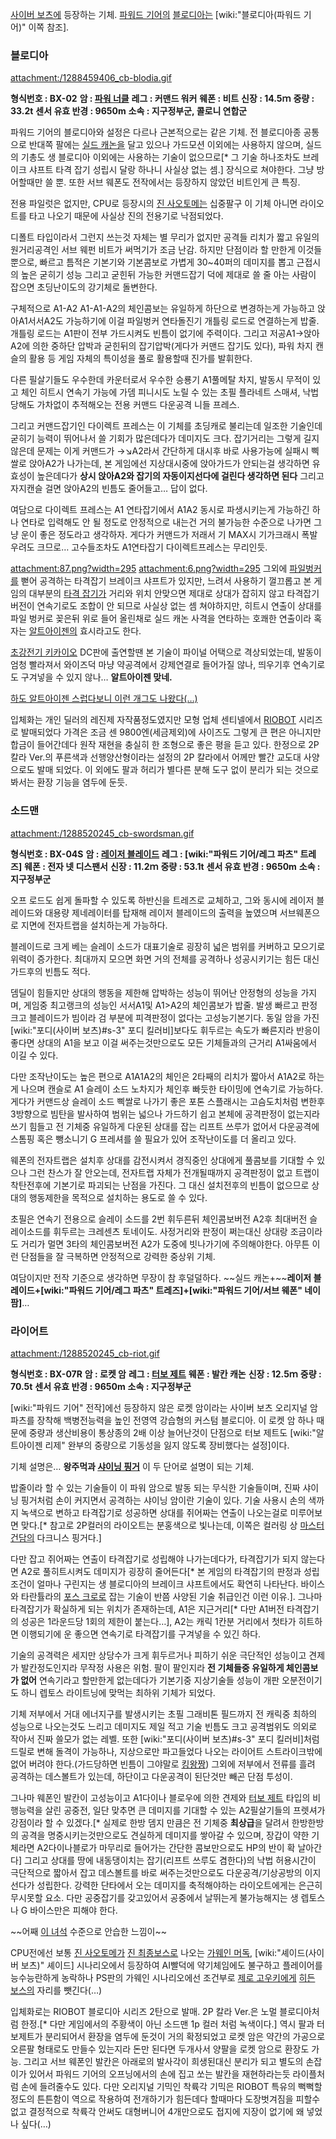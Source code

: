 [[사이버 보츠]]에 등장하는 기체. [[파워드 기어]]의 [[블로디아]]는 [wiki:"블로디아(파워드 기어)" 이쪽 참조].

=== 블로디아 ===
attachment:/1288459406_cb-blodia.gif

'''형식번호 : BX-02''' 
'''암 : [[파워 너클]]''' 
'''레그 : 커맨드 워커''' 
'''웨폰 : 비트''' 
'''신장 : 14.5ｍ''' 
'''중량 : 33.2t''' 
'''센서 유효 반경 : 9650m''' 
'''소속 : 지구정부군, 콜로니 연합군'''

파워드 기어의 블로디아와 설정은 다르나 근본적으로는 같은 기체. 전 블로디아종 공통으로 반대쪽 팔에는 [[실드 캐논]]을 달고 있으나 가드모션 이외에는 사용하지 않으며, 실드의 기총도 생 블로디아 이외에는 사용하는 기술이 없으므로[* 그 기술 하나조차도 브레이크 샤프트 타격 잡기 성립시 달랑 하나니 사실상 없는 셈.] 장식으로 쳐야한다. 그냥 방어할때만 쓸 뿐. 또한 서브 웨폰도 전작에서는 등장하지 않았던 비트인게 큰 특징.

전용 파일럿은 없지만, CPU로 등장시의 [[진 사오토메]]는 십중팔구 이 기체 아니면 라이오트를 타고 나오기 때문에 사실상 진의 전용기로 낙점되었다.

디폴트 타입이라서 그런지 쓰는것 자체는 별 무리가 없지만 공격들 리치가 짧고 유일의 원거리공격인 서브 웨펀 비트가 써먹기가 조금 난감. 하지만 단점이라 할 만한게 이것들 뿐으로, 빠르고 틈적은 기본기와 기본콤보로 가볍게 30~40퍼의 데미지를 뽑고 근접시의 높은 굳히기 성능 그리고 굳힌뒤 가능한 커맨드잡기 덕에 제대로 쓸 줄 아는 사람이 잡으면 초딩난이도의 강기체로 돌변한다.

구체적으로 A1-A2 A1-A1-A2의 체인콤보는 유일하게 하단으로 변경하는게 가능하고 앉아A1서서A2도 가능하기에 이걸 파일벙커 연타돌진기 개틀링 로드로 연결하는게 밥줄. 개틀링 로드는 A1판이 전부 가드시켜도 빈틈이 없기에 주력이다. 그리고 저공A1->앉아A2에 의한 중하단 압박과 굳힌뒤의 잡기압박(게다가 커맨드 잡기도 있다), 파워 차지 캔슬의 활용 등 게임 자체의 특이성을 풀로 활용할때 진가를 발휘한다.

다른 필살기들도 우수한데 카운터로서 우수한 승룡기 A1풀메탈 차지, 발동시 무적이 있고 체인 히트시 연속기 가능에 가뎀 피니시도 노릴 수 있는 초필 플라네트 스매셔, 낙법당해도 가차없이 추적해오는 전용 커맨드 다운공격 니들 프레스. 

그리고 커맨드잡기인 다이렉트 프레스는 이 기체를 초딩캐로 불리는데 일조한 기술인데 굳히기 능력이 뛰어나서 쓸 기회가 많은데다가 데미지도 크다. 잡기거리는 그렇게 길지 않은데 문제는 이게 커맨드가 →↘A2라서 간단하게 대시후 바로 사용가능에 실패시 삑쌀로 앉아A2가 나가는데, 본 게임에선 지상대시중에 앉아가드가 안되는걸 생각하면 유효성이 높은데다가 '''상시 앉아A2와 잡기의 자동이지선다에 걸린다 생각하면 된다''' 그리고 자지캔슬 걸면 앉아A2의 빈틈도 줄어들고… 답이 없다.

여담으로 다이렉트 프레스는 A1 연타잡기에서 A1A2 동시로 파생시키는게 가능하긴 하나 연타로 입력해도 안 될 정도로 안정적으로 내는건 거의 불가능한 수준으로 나가면 그냥 운이 좋은 정도라고 생각하자. 게다가 커맨드가 저래서 기 MAX시 기가크래시 폭발 우려도 크므로… 고수들조차도 A1연타잡기 다이렉트프레스는 무리인듯.

attachment:87.png?width=295 attachment:6.png?width=295
그외에 [[파일벙커]]를 뻗어 공격하는 타격잡기 브레이크 샤프트가 있지만, 느려서 사용하기 껄끄롭고 본 게임의 대부분의 [[타격 잡기]]가 거리와 위치 안맞으면 제대로 상대가 잡히지 않고 타격잡기버전이 연속기로도 조합이 안 되므로 사실상 없는 셈 쳐야하지만, 히트시 연출이 상대를 파일 벙커로 꽂은뒤 위로 들어 올린채로 실드 캐논 사격을 연타하는 호쾌한 연출이라 혹자는 [[알트아이젠]]의 효시라고도 한다.

[[초강전기 키카이오]] DC판에 출연할땐 본 기술이 파이널 어택으로 격상되었는데, 발동이 엄청 빨라져서 와이즈덕 마냥 약공격에서 강제연결로 들어가질 않나, 띄우기후 연속기로도 구겨넣을 수 있지 않나… '''알트아이젠 맞네.'''

[http://jyazu.egloos.com/1295008 하도 알트아이젠 스럽다보니 이런 개그도 나왔다(…)]

입체화는 개인 딜러의 레진제 자작품정도였지만 모형 업체 센티넬에서 [[RIOBOT]] 시리즈로 발매되었다 가격은 조금 센 9800엔(세금제외)에 사이즈도 그렇게 큰 편은 아니지만 합금이 들어간데다 원작 재현을 충실히 한 조형으로 좋은 평을 듣고 있다. 한정으로 2P 칼라 Ver.의 푸른색과 선행양산형이라는 설정의 2P 칼라에서 어께만 빨간 교도대 사양으로도 발매 되었다. 이 외에도 팔과 허리가 별다른 분해 도구 없이 분리가 되는 것으로 봐서는 환장 기능을 염두에 둔듯. 

=== 소드맨 ===
attachment:/1288520245_cb-swordsman.gif

'''형식번호 : BX-04S''' 
'''암 : [[레이저 블레이드]]'''
'''레그 : [wiki:"파워드 기어/레그 파츠" 트레즈]''' 
'''웨폰 : 전자 넷 디스팬서''' 
'''신장 : 11.2ｍ''' 
'''중량 : 53.1t''' 
'''센서 유효 반경 : 9650m '''
'''소속 : 지구정부군'''

오프 로드도 쉽게 돌파할 수 있도록 하반신을 트레즈로 교체하고, 그와 동시에 레이저 블레이드와 대용량 제네레이터를 탑재해 레이저 블레이드의 출력을 높였으며 서브웨폰으로 지면에 전자트랩을 설치하는게 가능하다. 

블레이드로 크게 베는 슬레이 소드가 대표기술로 굉장히 넓은 범위를 커버하고 모으기로 위력이 증가한다. 최대까지 모으면 화면 거의 전체를 공격하나 성공시키기는 힘든 대신 가드후의 빈틈도 적다.

뎀딜이 힘들지만 상대의 행동을 제한해 압박하는 성능이 뛰어난 안정형의 성능을 가지며, 게임중 최고랭크의 성능인 서서A1및 A1>A2의 체인콤보가 밥줄. 발생 빠르고 판정 크고 블레이드가 빔이라 검 부분에 피격판정이 없다는 고성능기본기다. 동일 암을 가진 [wiki:"포디(사이버 보츠)#s-3" 포디 킬러비]보다도 휘두르는 속도가 빠른지라 반응이 좋다면 상대의 A1을 보고 이걸 써주는것만으로도 모든 기체들과의 근거리 A1싸움에서 이길 수 있다.

다만 조작난이도는 높은 편으로 A1A1A2의 체인은 2타째의 리치가 짧아서 A1A2로 하는게 나으며 캔슬로 A1 슬레이 소드 노차지가 체인후 빠듯한 타이밍에 연속기로 가능하다. 게다가 커맨드상 슬레이 소드 삑쌀로 나가기 좋은 포톤 스플래시는 고슴도치처럼 변한후 3방향으로 빔탄을 발사하여 범위는 넓으나 가드하기 쉽고 본체에 공격판정이 없는지라 쓰기 힘들고 전 기체중 유일하게 다운된 상대를 잡는 리프트 쓰루가 없어서 다운공격에 스톰핑 혹은 뺑소니기 G 프레셔를 쓸 필요가 있어 조작난이도를 더 올리고 있다.

웨폰의 전자트랩은 설치후 상대를 감전시켜서 경직중인 상대에게 풀콤보를 기대할 수 있으나 그런 찬스가 잘 안오는데, 전자트랩 자체가 전개될때까지 공격판정이 없고 트랩이 착탄전후에 기본기로 파괴되는 난점을 가진다. 그 대신 설치전후의 빈틈이 없으므로 상대의 행동제한을 목적으로 설치하는 용도로 쓸 수 있다.

초필은 연속기 전용으로 슬레이 소드를 2번 휘두른뒤 체인콤보버전 A2후 최대버전 슬레이소드를 휘두르는 크레센츠 토네이도. 사정거리와 판정이 쩌는대신 상대랑 조금이라도 거리가 멀면 3타의 체인콤보버전 A2가 도중에 빗나가기에 주의해야한다. 아무튼 이런 단점들을 잘 극복하면 안정적으로 강력한 중상위 기체.

여담이지만 전작 기준으로 생각하면 무장이 참 후덜덜하다. ~~실드 캐논+~~'''레이저 블레이드+[wiki:"파워드 기어/레그 파츠" 트레즈]+[wiki:"파워드 기어/서브 웨폰" 네이팜]'''…

=== 라이어트 ===
attachment:/1288520245_cb-riot.gif

'''형식번호 : BX-07R''' 
'''암 : 로켓 암''' 
'''레그 : [[터보 제트]]''' 
'''웨폰 : 발칸 캐논''' 
'''신장 : 12.5ｍ''' 
'''중량 : 70.5t''' 
'''센서 유효 반경 : 9650m''' 
'''소속 : 지구정부군'''

[wiki:"파워드 기어" 전작]에선 등장하지 않은 로켓 암이라는 사이버 보츠 오리지널 암 파츠를 장착해 백병전능력을 높인 전영역 강습형의 커스텀 블로디아. 이 로켓 암 하나 때문에 중량과 생산비용이 통상종의 2배 이상 늘어난것이 단점으로 터보 제트도 [wiki:"알트아이젠 리제" 완부의 중량으로 기동성을 잃지 않도록 장비했다는 설정]이다.

기체 설명은… '''왕주먹과 [[샤이닝 핑거]]''' 이 두 단어로 설명이 되는 기체.

밥줄이라 할 수 있는 기술들이 이 파워 암으로 발동 되는 무식한 기술들이며, 진짜 샤이닝 핑거처럼 손이 커지면서 공격하는 샤이닝 암이란 기술이 있다. 기술 사용시 손의 색까지 녹색으로 변하고 타격잡기로 성공하면 상대를 쥐어짜는 연출이 나오는걸로 미루어보면 맞다.[* 참고로 2P컬러의 라이오트는 분홍색으로 빛나는데, 이쪽은 컬러링 상 [[마스터 건담]]의 다크니스 핑거다.] 

다만 잡고 쥐어짜는 연출이 타격잡기로 성립해야 나가는데다가, 타격잡기가 되지 않는다면 A2로 풀히트시켜도 데미지가 굉장히 줄어든다[* 본 게임의 타격잡기의 판정과 성립조건이 얼마나 구린지는 생 블로디아의 브레이크 샤프트에서도 확연히 나타난다. 바이스와 타란튤라의 [[포스 크로]]로 잡는 기술이 반쯤 사양된 기술 취급인건 이런 이유.]. 그나마 타격잡기가 확실하게 되는 위치가 존재하는데, A1은 지근거리[* 다만 A1버전 타격잡기의 성공은 1라운드당 1회의 제한이 붙는다…], A2는 캐릭 1칸분 거리에서 첫타가 히트하면 이행되기에 운 좋으면 연속기로 타격잡기를 구겨넣을 수 있긴 하다.

기술의 공격력은 세지만 상당수가 크게 휘두르거나 피하기 쉬운 극단적인 성능이고 견제가 발칸정도인지라 무작정 사용은 위험. 팔이 팔인지라 '''전 기체들중 유일하게 체인콤보가 없어''' 연속기라고 할만한게 없는데다가 기본기중 지상기술들 성능이 개판 오분전이기도 하니 렙토스 라이트닝에 맞먹는 최하위 기체가 되었다.

기체 저부에서 거대 에너지구를 발생시키는 초필 그래비톤 필드까지 전 캐릭중 최하의 성능으로 나오는것도 느리고 데미지도 제일 적고 기술 빈틈도 크고 공격범위도 의외로 작아서 진짜 쓸모가 없는 레벨. 또한 [wiki:"포디(사이버 보츠)#s-3" 포디 킬러비]처럼 드릴로 변해 돌격이 가능하나, 지상으로만 파고들었다 나오는 라이어트 스트라이크밖에 없어 버려야 한다.(가드당하면 빈틈이 그야말로 [[킹왕짱]]) 그외에 저부에서 전류를 흘려 공격하는 데스볼트가 있는데, 하단이고 다운공격이 된단것만 빼곤 단점 투성이.

그나마 웨폰인 발칸이 고성능이고 A1다이나 블로우에 의한 견제와 [[터보 제트]] 타입의 비행능력을 살린 공중전, 일단 맞추면 큰 데미지를 기대할 수 있는 A2필살기들의 프렛셔가 강점이라 할 수 있겠다.[* 실제로 한방 뎀지 만큼은 전 기체중 '''최상급'''을 달려서 한방한방의 공격을 명중시키는것만으로도 견실하게 데미지를 쌓아갈 수 있으며, 장갑이 약한 기체라면 A2다이나블로가 마무리로 들어가는 간단한 콤보만으로도 HP의 반이 확 날아간다] 그리고 상대를 땅에 내동댕이치는 잡기(리프트 쓰루도 겸한다)의 낙법 허용시간이 극단적으로 짧아서 잡고 데스볼트를 바로 써주는것만으로도 다운공격/기상공방의 이지선다가 성립한다. 강력한 단타에서 오는 데미지를 축적해야하는 라이오트에게는 은근히 무시못할 요소. 다만 공중잡기를 갖고있어서 공중에서 날뛰는게 불가능해지는 생 렙토스나 G 바이스만은 피해야 한다.

~~어째 [[라이오트|이 녀석]] 수준으로 안습한 느낌이~~

CPU전에선 보통 [[진 사오토메]]가 [[진 최종보스]]로 나오는 [[가웨인 머독]], [wiki:"셰이드(사이버 보츠)" 셰이드] 시나리오에서 등장하여 AI빨덕에 약기체임에도 불구하고 플레이어를 능수능란하게 농락하나 PS판의 가웨인 시나리오에선 조건부로 [[제로 고우키]]에게 [[히든 보스]]의 자리를 뺏긴다(…)

입체화로는 RIOBOT 블로디아 시리즈 2탄으로 발매. 2P 칼라 Ver.은 노멀 블로디아처럼 한정.[* 다만 게임에서의 주황색이 아닌 소드맨 1p 컬러 처럼 녹색이다.] 역시 팔과 터보제트가 분리되어서 환장을 염두에 둔것이 거의 확정되었고 로켓 암은 약간의 가공으로 오른팔 형태로도 만들수 있는지라 돈만 된다면 두개사서 양팔을 로켓 암으로 환장도 가능. 그리고 서브 웨폰인 발칸은 아래로의 발사각이 희생된대신 분리가 되고 별도의 손잡이가 있어서 파워드 기어의 오프닝에서의 손에 집고 쏘는 발칸을 재현하라는듯 라이플처럼 손에 들려줄수도 있다. 다만 오리지널 기믹인 착륙각 기믹은 RIOBOT 특유의 뻑뻑할정도의 튼튼함이 역으로 작용하여 전개하기가 힘든데다 할때마다 도장벗겨짐을 피할수 없고 결정적으로 착륙각 안써도 대형버니어 4개만으로도 접지에 지장이 없기에 왜 넣었나 싶다(…)
